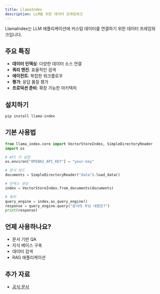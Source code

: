 ```yaml
---
title: LlamaIndex
description: LLM을 위한 데이터 프레임워크
---
```


LlamaIndex는 LLM 애플리케이션에 커스텀 데이터를 연결하기 위한 데이터 프레임워크입니다.

## 주요 특징

- **데이터 인덱싱**: 다양한 데이터 소스 연결
- **쿼리 엔진**: 효율적인 검색
- **에이전트**: 복잡한 워크플로우
- **평가**: 응답 품질 평가
- **프로덕션 준비**: 확장 가능한 아키텍처

## 설치하기

```bash
pip install llama-index
```

## 기본 사용법

```python
from llama_index.core import VectorStoreIndex, SimpleDirectoryReader
import os

# API 키 설정
os.environ["OPENAI_API_KEY"] = "your-key"

# 문서 로드
documents = SimpleDirectoryReader("data").load_data()

# 인덱스 생성
index = VectorStoreIndex.from_documents(documents)

# 쿼리
query_engine = index.as_query_engine()
response = query_engine.query("문서의 주요 내용은?")
print(response)
```

## 언제 사용하나요?

- 문서 기반 QA
- 지식 베이스 구축
- 데이터 검색
- RAG 애플리케이션

## 추가 자료

- [공식 문서](https://docs.llamaindex.ai)

